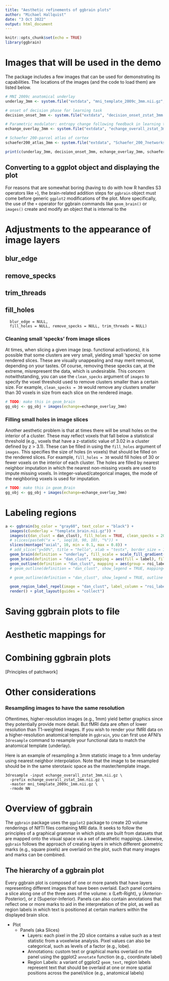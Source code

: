 ```yaml
---
title: "Aesthetic refinements of ggbrain plots"
author: "Michael Hallquist"
date: "3 Oct 2022"
output: html_document
---
```


```r
knitr::opts_chunk$set(echo = TRUE)
library(ggbrain)
```

# Images that will be used in the demo

The package includes a few images that can be used for demonstrating its capabilities. The locations of the images (and the code to load them) are listed below.

```r
# MNI 2009c anatomical underlay
underlay_3mm <- system.file("extdata", "mni_template_2009c_3mm.nii.gz", package = "ggbrain")

# onset of decision phase for learning task
decision_onset_3mm <- system.file("extdata", "decision_onset_zstat_3mm.nii.gz", package = "ggbrain")

# Parametric modulator: entropy change following feedback in learning task
echange_overlay_3mm <- system.file("extdata", "echange_overall_zstat_3mm.nii.gz", package = "ggbrain")

# Schaefer 200-parcel atlas of cortex
schaefer200_atlas_3mm <- system.file("extdata", "Schaefer_200_7networks_2009c_3mm.nii.gz", package = "ggbrain")

print(c(underlay_3mm, decision_onset_3mm, echange_overlay_3mm, schaefer200_atlas_3mm))
```


## Converting to a ggplot object and displaying the plot

For reasons that are somewhat boring (having to do with how R handles S3 operators like `+`), the brain-related addition steps for `ggbrain` object must come before generic `ggplot2` modifications of the plot. More specifically, the use of the `+` operator for ggbrain commands like `geom_brain()` or `images()` create and modify an object that is internal to the 


# Adjustments to the appearance of image layers

## blur_edge

## remove_specks

## trim_threads

## fill_holes


      blur_edge = NULL,
      fill_holes = NULL, remove_specks = NULL, trim_threads = NULL)


### Cleaning small 'specks' from image slices

At times, when slicing a given image (esp. functional activations), it is possible that some clusters are very small, yielding small 'specks' on some rendered slices. These are visually unappealing and may merit removal, depending on your tastes. Of course, removing these specks can, at the extreme, misrepresent the data, which is undesirable. This concern notwithstanding, you can use the `clean_specks` argument of `images` to specify the voxel threshold used to remove clusters smaller than a certain size. For example, `clean_specks = 30` would remove any clusters smaller than 30 voxels in size from each slice on the rendered image.

```r
# TODO: make this in geom_brain
gg_obj <- gg_obj + images(echange=echange_overlay_3mm)
```

### Filling small holes in image slices

Another aesthetic problem is that at times there will be small holes on the interior of a cluster. These may reflect voxels that fall below a statistical threshold (e.g., voxels that have a z-statistic value of 3.02 in a cluster defined by z > 3.1). These can be filled in using the `fill_holes` argument of `images`. This specifies the size of holes (in voxels) that should be filled on the rendered slices. For example, `fill_holes = 30` would fill holes of 30 or fewer voxels on the interior of each cluster. The holes are filled by nearest neighbor imputation in which the nearest non-missing voxels are used to impute missing voxels. In integer-valued/categorical images, the mode of the neighboring voxels is used for imputation.

```r
# TODO: make this in geom_Brain
gg_obj <- gg_obj + images(echange=echange_overlay_3mm)
```




# Labeling regions

```r
a <- ggbrain(bg_color = "gray60", text_color = "black") +
  images(c(underlay = "template_brain.nii.gz")) +
  images(c(dan_clust = dan_clust), fill_holes = TRUE, clean_specks = 20, labels = dan_labels) +
  # slices(paste0("x = ", seq(10, 90, 10), "%")) +
  slices(montage("axial", 10, min = 0.1, max = 0.8)) +
  # add_slice("y=50%", title = "hello", xlab = "testx", border_size = 1, border_color = "blue") +
  geom_brain(definition = "underlay", fill_scale = scale_fill_gradient(low = "grey8", high = "grey62"), show_legend = FALSE) +
  geom_brain(definition = "dan_clust", mapping = aes(fill = label), fill_scale = scale_fill_brewer("DAN 17 label", palette = "Set1"), show_legend = TRUE) +
  geom_outline(definition = "dan_clust", mapping = aes(group = roi_label), show_legend = TRUE, outline = "black") + # fill_scale = scale_fill_discrete("hello"),
  # geom_outline(definition = "dan_clust", show_legend = TRUE, mapping=aes(group=label), outline_size=2, outline="cyan") + #fill_scale = scale_fill_discrete("hello"),

  # geom_outline(definition = "dan_clust", show_legend = TRUE, outline = "cyan") + #fill_scale = scale_fill_discrete("hello"),

  geom_region_label_repel(image = "dan_clust", label_column = "roi_label", min.segment.length = 0, size = 1.5, color = "black", force_pull = 0.2, max.overlaps = Inf) +
  render() + plot_layout(guides = "collect")
```

# Saving ggbrain plots to file

# Aesthetic mappings for 

# Combining ggbrain plots

[Principles of patchwork]

# Other considerations


### Resampling images to have the same resolution

Oftentimes, higher-resolution images (e.g., 1mm) yield better graphics since they potentially provide more detail. But fMRI data are often of lower resolution than T1-weighted images. If you wish to render your fMRI data on a higher-resolution anatomical template in `ggbrain`, you can first use AFNI's `3dresample` command to resample your functional data to match the anatomical template (underlay).

Here is an example of resampling a 3mm statistic image to a 1mm underlay using nearest neighbor interpolation. Note that the image to be resampled should be in the same sterotaxic space as the master/template image.

```
3dresample -input echange_overall_zstat_3mm.nii.gz \
  -prefix echange_overall_zstat_1mm.nii.gz \
  -master mni_template_2009c_1mm.nii.gz \
  -rmode NN
```



# Overview of ggbrain

The `ggbrain` package uses the `ggplot2` package to create 2D volume renderings of NIfTI files containing MRI data. It seeks to follow the principles of a graphical grammar in which plots are built from datasets that are mapped onto the visual space via a set of aesthetic mappings. Likewise, `ggbrain` follows the approach of creating layers in which different geometric marks (e.g., square pixels) are overlaid on the plot, such that many images and marks can be combined.

## The hierarchy of a ggbrain plot

Every ggbrain plot is composed of one or more panels that have layers representing different images that have been overlaid. Each panel contains a slice along one of the three axes of the volume: x (Left-Right), y (Anterior-Posterior), or z (Superior-Inferior). Panels can also contain annotations that reflect one or more marks to aid in the interpretation of the plot, as well as region labels in which text is positioned at certain markers within the displayed brain slice.

- Plot
  - Panels (aka Slices)
    - Layers: each pixel in the 2D slice contains a value such as a test statistic from a voxelwise analysis. Pixel values can also be categorical, such as levels of a factor (e.g., lobe).
    - Annotations: custom text or graphical marks overlaid on the panel using the ggplot2 `annotate` function (e.g., coordinate label)
    - Region Labels: a variant of ggplot2 `geom_text`, region labels represent text that should be overlaid at one or more spatial positions across the panel/slice (e.g., anatomical labels)
    
